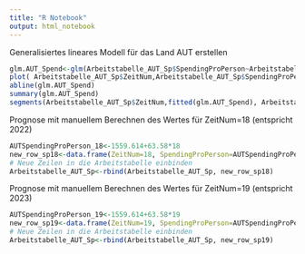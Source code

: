 ```yaml
---
title: "R Notebook"
output: html_notebook
---
```

Generalisiertes lineares Modell für das Land AUT erstellen
```r
glm.AUT_Spend<-glm(Arbeitstabelle_AUT_Sp$SpendingProPerson~Arbeitstabelle_AUT_Sp$ZeitNum)
plot( Arbeitstabelle_AUT_Sp$ZeitNum,Arbeitstabelle_AUT_Sp$SpendingProPerson)
abline(glm.AUT_Spend)
summary(glm.AUT_Spend)
segments(Arbeitstabelle_AUT_Sp$ZeitNum,fitted(glm.AUT_Spend), Arbeitstabelle_AUT_Sp$ZeitNum,Arbeitstabelle_AUT_Sp$SpendingProPerson)
```
Prognose mit manuellem Berechnen des Wertes für ZeitNum=18 (entspricht 2022)
```r
AUTSpendingProPerson_18<-1559.614+63.58*18
new_row_sp18<-data.frame(ZeitNum=18, SpendingProPerson=AUTSpendingProPerson_18)
# Neue Zeilen in die Arbeitstabelle einbinden
Arbeitstabelle_AUT_Sp<-rbind(Arbeitstabelle_AUT_Sp, new_row_sp18)
```
Prognose mit manuellem Berechnen des Wertes für ZeitNum=19 (entspricht 2023)
```r
AUTSpendingProPerson_19<-1559.614+63.58*19
new_row_sp19<-data.frame(ZeitNum=19, SpendingProPerson=AUTSpendingProPerson_19)
# Neue Zeilen in die Arbeitstabelle einbinden
Arbeitstabelle_AUT_Sp<-rbind(Arbeitstabelle_AUT_Sp, new_row_sp19)
```
